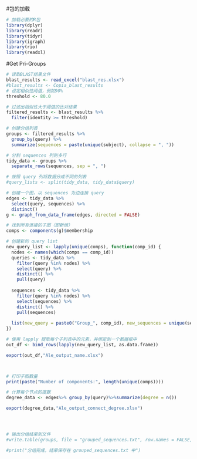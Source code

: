#包的加载

```r
# 加载必要的R包
library(dplyr)
library(readr)
library(tidyr)
library(igraph)
library(rio)
library(readxl)
```



#Get Pri-Groups

```r

# 读取BLAST结果文件
blast_results <- read_excel("blast_res.xlsx")
#blast_results <- Copia_blast_results
# 设定相似性阈值，例如90%
threshold <- 80.0

# 过滤出相似性大于阈值的比对结果
filtered_results <- blast_results %>%
  filter(identity >= threshold)

# 创建分组列表
groups <- filtered_results %>%
  group_by(query) %>%
  summarize(sequences = paste(unique(subject), collapse = ", "))

# 分割 sequences 列到多行
tidy_data <- groups %>%
  separate_rows(sequences, sep = ", ")

# 按照 query 列将数据分成不同的列表
#query_lists <- split(tidy_data, tidy_data$query)

# 创建一个图，以 sequences 为边连接 query
edges <- tidy_data %>%
  select(query, sequences) %>%
  distinct()
g <- graph_from_data_frame(edges, directed = FALSE)

# 找到所有连接的子图（即新组）
comps <- components(g)$membership

# 创建新的 query list
new_query_list <- lapply(unique(comps), function(comp_id) {
  nodes <- names(which(comps == comp_id))
  queries <- tidy_data %>%
    filter(query %in% nodes) %>%
    select(query) %>%
    distinct() %>%
    pull(query)
  
  sequences <- tidy_data %>%
    filter(query %in% nodes) %>%
    select(sequences) %>%
    distinct() %>%
    pull(sequences)
  
  list(new_query = paste0("Group_", comp_id), new_sequences = unique(sequences))
})

# 使用 lapply 提取每个子列表中的元素，并绑定到一个数据框中
out_df <- bind_rows(lapply(new_query_list, as.data.frame))

export(out_df,"Ale_output_name.xlsx")



# 打印子图数量
print(paste("Number of components:", length(unique(comps))))

# 计算每个节点的度数
degree_data <- edges%>% group_by(query)%>%summarize(degree = n())

export(degree_data,"Ale_output_connect_degree.xlsx")




# 输出分组结果到文件
#write.table(groups, file = "grouped_sequences.txt", row.names = FALSE, col.names = TRUE, quote = FALSE, sep = "\t")

#print("分组完成，结果保存在 grouped_sequences.txt 中")

```

